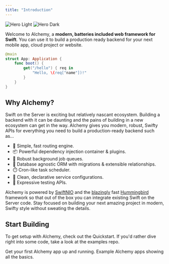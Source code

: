 ```yaml
---
title: "Introduction"
---
```


<img className="block dark:hidden" src="/images/hero.png" alt="Hero Light" />
<img
    className="hidden dark:block"
    src="/images/hero_dark.png"
    alt="Hero Dark"
/>

Welcome to Alchemy, a **modern, batteries included web framework for Swift**. You can use it to build a production ready backend for your next mobile app, cloud project or website.

```swift App.swift
@main
struct App: Application {
    func boot() {
        get("/hello") { req in
            "Hello, \(req["name"])!"
        }
    }
}
```

## Why Alchemy?

Swift on the Server is exciting but relatively nascant ecosystem. Building a backend with it can be daunting and the pains of building in a new ecosystem can get in the way. Alchemy gives you modern, robust, Swifty APIs for everything you need to build a production-ready backend such as...

-   🚦 Simple, fast routing engine.
-   📦 Powerful dependency injection container & plugins.
-   🚀 Robust background job queues.
-   🐘 Database agnostic ORM with migrations & extensible relationships.
-   ⏱️ Cron-like task scheduler.
-   📄 Clean, declarative service configurations.
-   🧪 Expressive testing APIs.

Alchemy is powered by [SwiftNIO](https://github.com/apple/swift-nio) and the [blazingly](https://web-frameworks-benchmark.netlify.app/result?l=swift) fast [Hummingbird](https://github.com/hummingbird-project/hummingbird-core) framework so that out of the box you can integrate existing Swift on the Server code. Stay focused on building your next amazing project in modern, Swifty style without sweating the details.

## Start Building

To get setup with Alchemy, check out the Quickstart. If you'd rather dive right into some code, take a look at the examples repo.

<CardGroup cols={2}>
    <Card title="Quickstart" icon="bolt-lightning" href="/guides/quickstart">
        Get your first Alchemy app up and running.
    </Card>
    <Card
        title="Examples"
        icon="stars"
        href="https://github.com/alchemy-swift/examples"
    >
        Example Alchemy apps showing all the basics.
    </Card>
</CardGroup>
